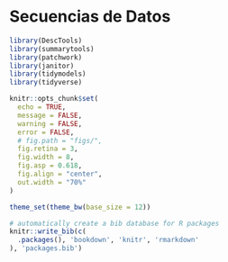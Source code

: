 # Secuencias de Datos

```r
library(DescTools)
library(summarytools)
library(patchwork)
library(janitor)
library(tidymodels)
library(tidyverse)

knitr::opts_chunk$set(
  echo = TRUE,
  message = FALSE,
  warning = FALSE,
  error = FALSE,
  # fig.path = "figs/",
  fig.retina = 3,
  fig.width = 8,
  fig.asp = 0.618,
  fig.align = "center",
  out.width = "70%"
)

theme_set(theme_bw(base_size = 12))

```



```r
# automatically create a bib database for R packages
knitr::write_bib(c(
  .packages(), 'bookdown', 'knitr', 'rmarkdown'
), 'packages.bib')
```
